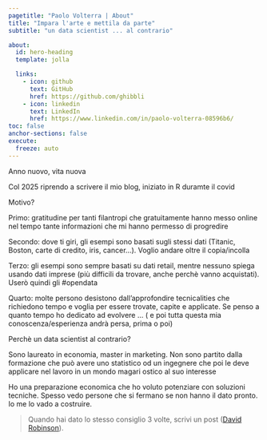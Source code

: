 ```yaml
---
pagetitle: "Paolo Volterra | About"
title: "Impara l'arte e mettila da parte"
subtitle: "un data scientist ... al contrario"

about:
  id: hero-heading
  template: jolla

  links:
    - icon: github
      text: GitHub
      href: https://github.com/ghibbli
    - icon: linkedin
      text: LinkedIn
      href: https://www.linkedin.com/in/paolo-volterra-08596b6/
toc: false
anchor-sections: false
execute: 
  freeze: auto
---
```


::: {#hero-heading}
:::


Anno nuovo, vita nuova

Col 2025 riprendo a scrivere il mio blog, iniziato in R duramte il covid

Motivo?

Primo: gratitudine per tanti filantropi che gratuitamente hanno messo online nel tempo tante informazioni che mi hanno permesso di progredire

Secondo: dove ti giri, gli esempi sono basati sugli stessi dati (Titanic, Boston, carte di credito, iris, cancer...). Voglio andare oltre il copia/incolla

Terzo: gli esempi sono sempre basati su dati retail, mentre nessuno spiega usando dati imprese (più difficili da trovare, anche perchè vanno acquistati).
Userò quindi gli #opendata

Quarto: molte persono desistono dall'approfondire tecnicalities che richiedono tempo e voglia per essere trovate, capite e applicate.
Se penso a quanto tempo ho dedicato ad evolvere ... ( e poi tutta questa mia conoscenza/esperienza andrà persa, prima o poi)

Perchè un data scientist al contrario?

Sono laureato in economia, master in marketing.
Non sono partito dalla formazione che può avere uno statistico od un ingegnere che poi le deve applicare nel lavoro in un mondo magari ostico al suo interesse

Ho una preparazione economica che ho voluto potenziare con soluzioni tecniche. Spesso vedo persone che si fermano se non hanno il dato pronto. Io me lo vado a costruire.




> Quando hai dato lo stesso consiglio 3 volte, scrivi un post ([David Robinson](https://twitter.com/drob/status/928447584712253440)).

